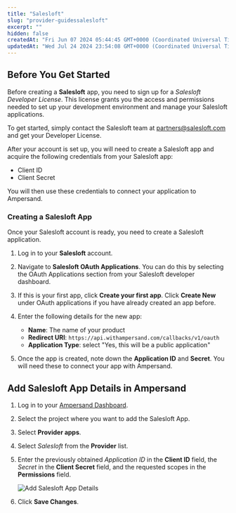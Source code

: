 ```yaml
---
title: "Salesloft"
slug: "provider-guidessalesloft"
excerpt: ""
hidden: false
createdAt: "Fri Jun 07 2024 05:44:45 GMT+0000 (Coordinated Universal Time)"
updatedAt: "Wed Jul 24 2024 23:54:08 GMT+0000 (Coordinated Universal Time)"
---
```

## Before You Get Started

Before creating a **Salesloft** app, you need to sign up for a _Salesloft Developer License_. This license grants you the access and permissions needed to set up your development environment and manage your Salesloft applications.

To get started, simply contact the Salesloft team at [partners@salesloft.com](mailto:partners@salesloft.com.) and get your Developer License.

After your account is set up, you will need to create a Salesloft app and acquire the following credentials from your Salesloft app:

- Client ID
- Client Secret

You will then use these credentials to connect your application to Ampersand.

### Creating a Salesloft App

Once your Salesloft account is ready, you need to create a Salesloft application. 

1. Log in to your **Salesloft** account.

2. Navigate to **Salesloft OAuth Applications**. You can do this by selecting the OAuth Applications section from your Salesloft developer dashboard.

3. If this is your first app, click **Create your first app**. Click **Create New** under OAuth applications if you have already created an app before.

4. Enter the following details for the new app:
   - **Name**: The name of your product
   - **Redirect URI**: `https://api.withampersand.com/callbacks/v1/oauth`
   - **Application Type**: select "Yes, this will be a public application"

5. Once the app is created, note down the **Application ID** and **Secret**. You will need these to connect your app with Ampersand.

## Add Salesloft App Details in Ampersand

1. Log in to your [Ampersand Dashboard](https://dashboard.withampersand.com).

2. Select the project where you want to add the Salesloft App.

3. Select **Provider apps**.

4. Select _Salesloft_ from the **Provider** list.

5. Enter the previously obtained _Application ID_ in the **Client ID** field, the _Secret_ in the **Client Secret** field, and the requested scopes in the **Permissions** field.

   ![Add Salesloft App Details](/images/provider-guides/afc4d83-salesloft.gif) 

6. Click **Save Changes**.
